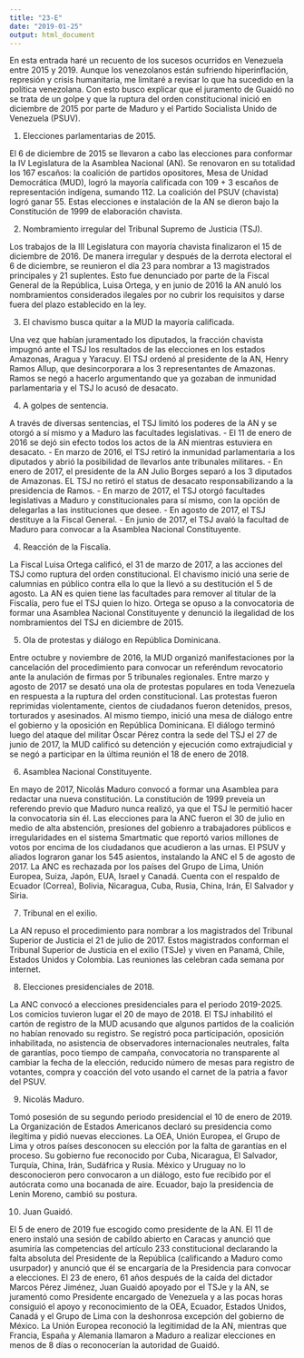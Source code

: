 ```yaml
---
title: "23-E"
date: "2019-01-25"
output: html_document
---
```


En esta entrada haré un recuento de los sucesos ocurridos en Venezuela entre 2015 y 2019. Aunque los venezolanos están sufriendo hiperinflación, represión y crisis humanitaria, me limitaré a revisar lo que ha sucedido en la política venezolana. Con esto busco explicar que el juramento de Guaidó no se trata de un golpe y que la ruptura del orden constitucional inició en diciembre de 2015 por parte de Maduro y el Partido Socialista Unido de Venezuela (PSUV).

1. Elecciones parlamentarias de 2015.

El 6 de diciembre de 2015 se llevaron a cabo las elecciones para conformar la IV Legislatura de la Asamblea Nacional (AN). Se renovaron en su totalidad los 167 escaños: la coalición de partidos opositores, Mesa de Unidad Democrática (MUD), logró la mayoría calificada con 109 + 3 escaños de representación indígena, sumando 112. La coalición del PSUV (chavista) logró ganar 55. Estas elecciones e instalación de la AN se dieron bajo la Constitución de 1999 de elaboración chavista.

2. Nombramiento irregular del Tribunal Supremo de Justicia (TSJ).

Los trabajos de la III Legislatura con mayoría chavista finalizaron el 15 de diciembre de 2016. De manera irregular y después de la derrota electoral el 6 de diciembre, se reunieron el día 23 para nombrar a 13 magistrados principales y 21 suplentes. Esto fue denunciado por parte de la Fiscal General de la República, Luisa Ortega, y en junio de 2016 la AN anuló los nombramientos considerados ilegales por no cubrir los requisitos y darse fuera del plazo establecido en la ley.

3. El chavismo busca quitar a la MUD la mayoría calificada.

Una vez que habían juramentado los diputados, la fracción chavista impugnó ante el TSJ los resultados de las elecciones en los estados Amazonas, Aragua y Yaracuy. El TSJ ordenó al presidente de la AN, Henry Ramos Allup, que desincorporara a los 3 representantes de Amazonas. Ramos se negó a hacerlo argumentando que ya gozaban de inmunidad parlamentaria y el TSJ lo acusó de desacato.

4. A golpes de sentencia.

A través de diversas sentencias, el TSJ limitó los poderes de la AN y se otorgó a sí mismo y a Maduro las facultades legislativas.
 - El 11 de enero de 2016 se dejó sin efecto todos los actos de la AN mientras estuviera en desacato.
 - En marzo de 2016, el TSJ retiró la inmunidad parlamentaria a los diputados y abrió la posibilidad de llevarlos ante tribunales militares.
 - En enero de 2017, el presidente de la AN Julio Borges separó a los 3 diputados de Amazonas. EL TSJ no retiró el status de desacato responsabilizando a la presidencia de Ramos.
 - En marzo de 2017, el TSJ otorgó facultades legislativas a Maduro y constitucionales para sí mismo, con la opción de delegarlas a las instituciones que desee.
 - En agosto de 2017, el TSJ destituye a la Fiscal General.
 - En junio de 2017, el TSJ avaló la facultad de Maduro para convocar a la Asamblea Nacional Constituyente.
 
4. Reacción de la Fiscalía.

La Fiscal Luisa Ortega calificó, el 31 de marzo de 2017, a las acciones del TSJ como ruptura del orden constitucional. El chavismo inició una serie de calumnias en público contra ella lo que la llevó a su destitución el 5 de agosto. La AN es quien tiene las facultades para remover al titular de la Fiscalía, pero fue el TSJ quien lo hizo. Ortega se opuso a la convocatoria de formar una Asamblea Nacional Constituyente y denunció la ilegalidad de los nombramientos del TSJ en diciembre de 2015.

5. Ola de protestas y diálogo en República Dominicana.

Entre octubre y noviembre de 2016, la MUD organizó manifestaciones por la cancelación del procedimiento para convocar un referéndum revocatorio ante la anulación de firmas por 5 tribunales regionales. Entre marzo y agosto de 2017 se desató una ola de protestas populares en toda Venezuela en respuesta a la ruptura del orden constitucional. Las protestas fueron reprimidas violentamente, cientos de ciudadanos fueron detenidos, presos, torturados y asesinados. Al mismo tiempo, inició una mesa de diálogo entre el gobierno y la oposición en República Dominicana. El diálogo terminó luego del ataque del militar Óscar Pérez contra la sede del TSJ el 27 de junio de 2017, la MUD calificó su detención y ejecución como extrajudicial y se negó a participar en la última reunión el 18 de enero de 2018.
 
6. Asamblea Nacional Constituyente.

En mayo de 2017, Nicolás Maduro convocó a formar una Asamblea para redactar una nueva constitución. La constitución de 1999 preveía un referendo previo que Maduro nunca realizó, ya que el TSJ le permitió hacer la convocatoria sin él. Las elecciones para la ANC fueron el 30 de julio en medio de alta abstención, presiones del gobienro a trabajadores públicos e irregularidades en el sistema Smartmatic que reportó varios millones de votos por encima de los ciudadanos que acudieron a las urnas. El PSUV y aliados lograron ganar los 545 asientos, instalando la ANC el 5 de agosto de 2017. La ANC es rechazada por los países del Grupo de Lima, Unión Europea, Suiza, Japón, EUA, Israel y Canadá. Cuenta con el respaldo de Ecuador (Correa), Bolivia, Nicaragua, Cuba, Rusia, China, Irán, El Salvador y Siria.

7. Tribunal en el exilio.

La AN repuso el procedimiento para nombrar a los magistrados del Tribunal Superior de Justicia el 21 de julio de 2017. Estos magistrados conforman el Tribunal Superior de Justicia en el exilio (TSJe) y viven en Panamá, Chile, Estados Unidos y Colombia. Las reuniones las celebran cada semana por internet.

8. Elecciones presidenciales de 2018.

La ANC convocó a elecciones presidenciales para el periodo 2019-2025. Los comicios tuvieron lugar el 20 de mayo de 2018. El TSJ inhabilitó el cartón de registro de la MUD acusando que algunos partidos de la coalición no habían renovado su registro. Se registró poca participación, oposición inhabilitada, no asistencia de observadores internacionales neutrales, falta de garantías, poco tiempo de campaña, convocatoria no transparente al cambiar la fecha de la elección, reducido número de mesas para registro de votantes, compra y coacción del voto usando el carnet de la patria a favor del PSUV.

9. Nicolás Maduro.

Tomó posesión de su segundo periodo presidencial el 10 de enero de 2019. La Organización de Estados Americanos declaró su presidencia como ilegítima y pidió nuevas elecciones. La OEA, Unión Europea, el Grupo de Lima y otros países desconocen su elección por la falta de garantías en el proceso. Su gobierno fue reconocido por Cuba, Nicaragua, El Salvador, Turquía, China, Irán, Sudáfrica y Rusia. México y Uruguay no lo desconocieron pero convocaron a un diálogo, esto fue recibido por el autócrata como una bocanada de aire. Ecuador, bajo la presidencia de Lenin Moreno, cambió su postura.

10. Juan Guaidó.

El 5 de enero de 2019 fue escogido como presidente de la AN. El 11 de enero instaló una sesión de cabildo abierto en Caracas y anunció que asumiría las competencias del artículo 233 constitucional declarando la falta absoluta del Presidente de la República (calificando a Maduro como usurpador) y anunció que él se encargaría de la Presidencia para convocar a elecciones. El 23 de enero, 61 años después de la caída del dictador Marcos Pérez Jiménez, Juan Guaidó apoyado por el TSJe y la AN, se juramentó como Presidente encargado de Venezuela y a las pocas horas consiguió el apoyo y reconocimiento de la OEA, Ecuador, Estados Unidos, Canadá y el Grupo de Lima con la deshonrosa excepción del gobierno de México. La Unión Europea reconoció la legitimidad de la AN, mientras que Francia, España y Alemania llamaron a Maduro a realizar elecciones en menos de 8 días o reconocerían la autoridad de Guaidó. 